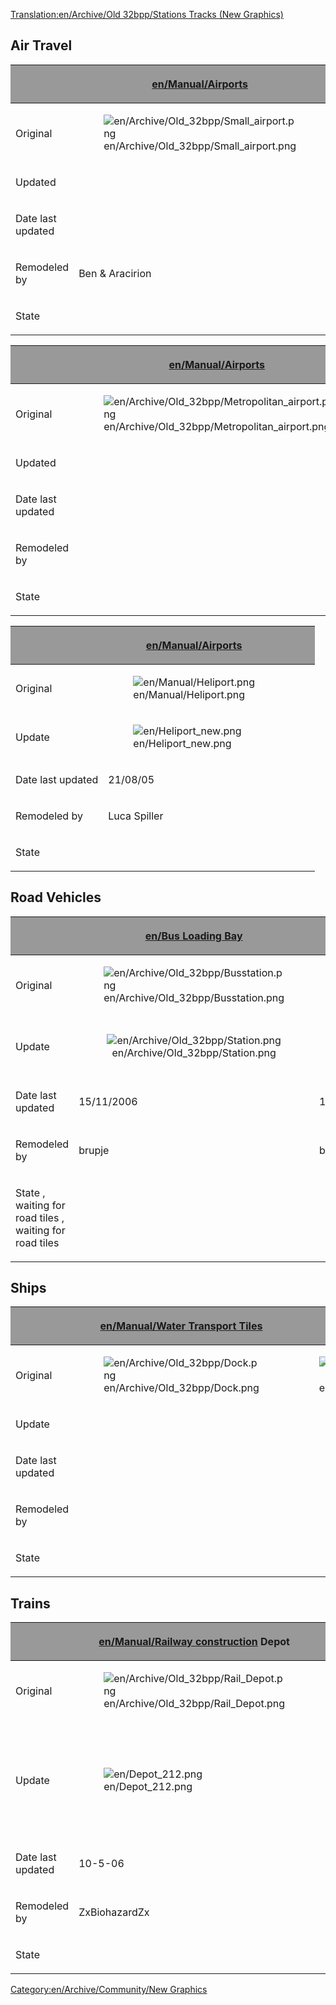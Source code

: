 [[Translation:en/Archive/Old 32bpp/Stations Tracks (New Graphics)]]


== Air Travel ==
{| border=2
!style="background:#999999;" |
!style="background:#999999;" |[[en/Manual/Airports]]
!style="background:#999999;" |[[en/Manual/Airports]]
|-
|Original
|[[File:en/Archive/Old 32bpp/Small airport.png]]
|[[File:en/Archive/Old 32bpp/City airport.png]]
|-
|Updated
|
|
|-
|Date last updated
|
|
|-
|Remodeled by
|Ben & Aracirion
|
|-
|State
{{en/Archive/Old 32bpp/WIP}}
{{en/Archive/Old 32bpp/Unclaimed}}
|}

{| border=2
!style="background:#999999;" |
!style="background:#999999;" |[[en/Manual/Airports]]
!style="background:#999999;" |[[en/Manual/Airports]]
|-
|Original
|[[File:en/Archive/Old 32bpp/Metropolitan airport.png]]
|[[File:en/Archive/Old 32bpp/International airport.png]]
|-
|Updated
|
|
|-
|Date last updated
|
|
|-
|Remodeled by
|
|
|-
|State
|{{en/Archive/Old 32bpp/Unclaimed}}
|{{en/Archive/Old 32bpp/Unclaimed}}
|}

{| border=2
!style="background:#999999;" | 
!style="background:#999999;" |[[en/Manual/Airports]]
!style="background:#999999;" |
!style="background:#999999;" |
!style="background:#999999;" |
|-
|Original
|[[File:en/Manual/Heliport.png]]
|
|
|
|-
|Update
|[[File:en/Heliport new.png]]
|
|
| 
|-
|Date last updated
|21/08/05
|
|
|
|-
|Remodeled by
|Luca Spiller
|
|
| 
|-
|State
{{en/Archive/Old 32bpp/WIP}}
{{en/Archive/Old 32bpp/Unclaimed}}
{{en/Archive/Old 32bpp/Unclaimed}}
{{en/Archive/Old 32bpp/Unclaimed}}
|}


== Road Vehicles ==
{| border=2
!style="background:#999999;" | 
!style="background:#999999;" |[[en/Bus Loading Bay]]
!style="background:#999999;" |[[en/Lorry Loading Bay]]
!style="background:#999999;" |[[en/Manual/Road vehicles]] [[en/Manual/Depots]]
|-
|Original
|[[File:en/Archive/Old 32bpp/Busstation.png]]
|[[File:en/Archive/Old 32bpp/Lorry.png]]
|[[File:en/Archive/Old 32bpp/Road Depot.png]]
|-
|Update
|<center>[[File:en/Archive/Old 32bpp/Station.png]]
|[[File:en/Archive/Old 32bpp/Truckstation sm.png]]
| 
|-
|Date last updated
|15/11/2006
|15/11/2006
|
|-
|Remodeled by
|brupje
|brupje
| 
|-
|State
{{en/Archive/Old 32bpp/WIP}}, waiting for road tiles
{{en/Archive/Old 32bpp/WIP}}, waiting for road tiles
{{en/Archive/Old 32bpp/Unclaimed}}
|}

== Ships ==
{| border=2
!style="background:#999999;" | 
!style="background:#999999;" |[[en/Manual/Water Transport Tiles]]
!style="background:#999999;" |[[en/Manual/Ships|Ship]] Depot
|-
|Original
|[[File:en/Archive/Old 32bpp/Dock.png]]
|<center>[[File:en/Archive/Old 32bpp/Ship yard.png]]</center>
|-
|Update
|
|
|-
|Date last updated
|
|
|-
|Remodeled by
|
| 
|-
|State
{{en/Archive/Old 32bpp/Unclaimed}}
{{en/Archive/Old 32bpp/Unclaimed}}
|}

== Trains ==
{| border=2
!style="background:#999999;" | 
!style="background:#999999;" |[[en/Manual/Railway construction]] Depot
!style="background:#999999;" |[[en/Manual/Base Set/Monorail]] Depot
!style="background:#999999;" |[[en/Manual/Base Set/MagLev]] Depot
!style="background:#999999;" |
|-
|Original
|[[File:en/Archive/Old 32bpp/Rail Depot.png]]
|[[File:en/Archive/Old 32bpp/Monorail Depot.png]]
|[[File:en/Archive/Old 32bpp/Maglev Depot.png]]
|
|-
|Update
|[[File:en/Depot 212.png]]
|
|[[File:en/Archive/Old 32bpp/Depot mag4 120.png|center|150px|]]
|
|
|-
|Date last updated
|10-5-06
|
|10-5-06
|
|
|-
|Remodeled by
|ZxBiohazardZx
|
|ZxBiohazardZx
|
|
|-
|State
{{en/Archive/Old 32bpp/WIP}}
{{en/Archive/Old 32bpp/Unclaimed}}
{{en/Archive/Old 32bpp/WIP}}
{{en/Archive/Old 32bpp/Unclaimed}}
{{en/Archive/Old 32bpp/Unclaimed}}
|}

[[Category:en/Archive/Community/New Graphics]]